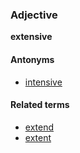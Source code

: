 ===Adjective===
'''extensive'''

====Antonyms====
*[[intensive]]

====Related terms====
*[[extend]]
*[[extent]]
